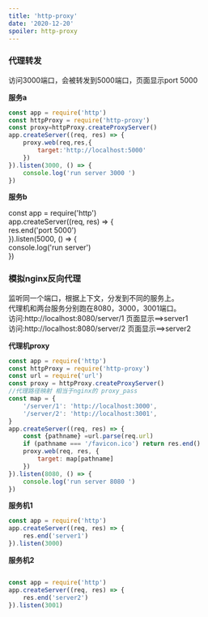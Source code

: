 ```yaml
---
title: 'http-proxy'
date: '2020-12-20'
spoiler: http-proxy
---
```





### 代理转发

<P> 
访问3000端口，会被转发到5000端口，页面显示port 5000
</P>


**服务a**

<P style={{background:'#FDB99B'}}>

```js
const app = require('http')
const httpProxy = require('http-proxy')
const proxy=httpProxy.createProxyServer()
app.createServer((req, res) => {
    proxy.web(req,res,{
        target:'http://localhost:5000'
    })
}).listen(3000, () => {
    console.log('run server 3000 ')
})
```

</P>




**服务b**

<P style={{background:'#FDB99B'}}>

const app = require('http')<br/>
app.createServer((req, res) => {<br/>
    res.end('port 5000')<br/>
}).listen(5000, () => {<br/>
    console.log('run server')<br/>
})

</P>

### 模拟nginx反向代理

<P> 
监听同一个端口，根据上下文，分发到不同的服务上。<br/>
代理机和两台服务分别跑在8080，3000，3001端口。<br/>
访问:http://localhost:8080/server/1 页面显示==>server1<br/>
访问:http://localhost:8080/server/2 页面显示==>server2<br/>
</P>




**代理机proxy**




```js
const app = require('http')
const httpProxy = require('http-proxy')
const url = require('url')
const proxy = httpProxy.createProxyServer()
//代理路径映射 相当于nginx的 proxy_pass
const map = {
    '/server/1': 'http://localhost:3000',
    '/server/2': 'http://localhost:3001',
}
app.createServer((req, res) => {
    const {pathname} =url.parse(req.url)
    if (pathname === '/favicon.ico') return res.end()
    proxy.web(req, res, {
        target: map[pathname]
    })
}).listen(8080, () => {
    console.log('run server 8080 ')
})
```

**服务机1**

```js
const app = require('http')
app.createServer((req, res) => {
    res.end('server1')
}).listen(3000)
```

**服务机2**

```js

const app = require('http')
app.createServer((req, res) => {
    res.end('server2')
}).listen(3001)
```

